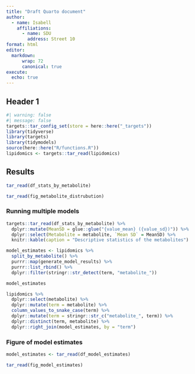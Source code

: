 ```yaml
---
title: "Draft Quarto document"
author:
  - name: Isabell
    affiliations:
      - name: SDU
        address: Street 10
format: html
editor: 
  markdown:
      wrap: 72
      canonical: true
execute:
  echo: true
---
```


## Header 1

```r
#| warning: false
#| message: false
targets::tar_config_set(store = here::here("_targets"))
library(tidyverse)
library(targets)
library(tidymodels)
source(here::here("R/functions.R"))
lipidomics <- targets::tar_read(lipidomics)
```

## Results

```r
tar_read(df_stats_by_metabolite)
```

```r
tar_read(fig_metabolite_distrubution)
```

### Running multiple models

```r
targets::tar_read(df_stats_by_metabolite) %>%
  dplyr::mutate(MeanSD = glue::glue("{value_mean} ({value_sd})")) %>%
  dplyr::select(Metabolite = metabolite, `Mean SD` = MeanSD) %>%
  knitr::kable(caption = "Descriptive statistics of the metabolites")
```

```r
model_estimates <- lipidomics %>%
  split_by_metabolite() %>%
  purrr::map(generate_model_results) %>%
  purrr::list_rbind() %>%
  dplyr::filter(stringr::str_detect(term, "metabolite_"))

model_estimates
```

```r
lipidomics %>%
  dplyr::select(metabolite) %>%
  dplyr::mutate(term = metabolite) %>%
  column_values_to_snake_case(term) %>%
  dplyr::mutate(term = stringr::str_c("metabolite_", term)) %>%
  dplyr::distinct(term, metabolite) %>%
  dplyr::right_join(model_estimates, by = "term")
```

### Figure of model estimates

```r
model_estimates <- tar_read(df_model_estimates)
```

```r
tar_read(fig_model_estimates)
```
